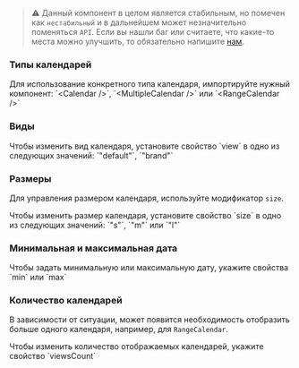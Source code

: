 
> ⚠️ Данный компонент в целом является стабильным, но помечен как `нестабильный` и в дальнейшем может незначительно поменяться `API`.
> Если вы нашли баг или считаете, что какие-то места можно улучшить, то обязательно напишите [нам](https://supportboard.yandex-team.ru/LEGOSUPPORT/add-question).


### Типы календарей

<Example component={calendarTypes} source={typesCalendarSource}>
  <Title>Types</Title>
  <Description>
    Для использование конкретного типа календаря, импортируйте нужный компонент: `&lt;Calendar /&gt;`, `&lt;MultipleCalendar /&gt;` или `&lt;RangeCalendar /&gt;`
  </Description>
</Example>

### Виды

<Example component={calendarView} source={viewCalendarSource}>
  <Title>View</Title>
  <Description>
    Чтобы изменить вид календаря, установите свойство `view` в одно из следующих значений: `"default"`, `"brand"`
  </Description>
</Example>

### Размеры

Для управления размером календаря, используйте модификатор `size`.

<Example component={calendarSize} source={sizeCalendarSource}>
  <Title>Size</Title>
  <Description>
    Чтобы изменить размер календаря, установите свойство `size` в одно из следующих значений: `"s"`, `"m"` или `"l"`
  </Description>
</Example>

### Минимальная и максимальная дата

<Example component={calendarMinMax} source={minMaxCalendarSource}>
  <Title>Min и Max</Title>
  <Description>
    Чтобы задать минимальную или максимальную дату, укажите свойства `min` или `max`
  </Description>
</Example>

### Количество календарей

В зависимости от ситуации, может появится необходимость отобразить больше одного календаря, например, для `RangeCalendar`.

<Example component={calendarViewsCount} source={viewsCountCalendarSource}>
  <Title>ViewsCount</Title>
  <Description>
    Чтобы изменить количество отображаемых календарей, укажите свойство `viewsCount`
  </Description>
</Example>
